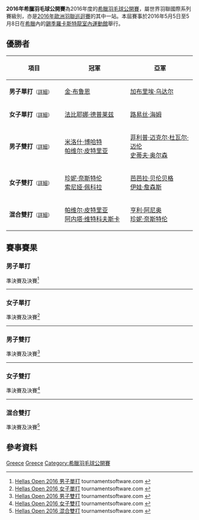 {{noteTA|G1=Badminton}}
{{infobox badminton event
|name           = 2016年希臘羽毛球公開賽
|image          = 
|size           = 
|caption        =
|dates          = 2016年5月5日－5月8日
|number_edition = 
|level          = 4B
|prize_money    = 6,000美元
|location       = {{GRE}}{{link-en|錫季羅卡斯特龍|Sidirokastro}}
|venue          = 錫季羅卡斯特龍室內運動館
|previous       = 
|next           = 2017年希臘羽毛球公開賽
}}
'''2016年希臘羽毛球公開賽'''為2016年度的[[希臘羽毛球公開賽|希臘羽毛球公開賽]]，屬世界羽聯國際系列賽級別，亦是[[2016年歐洲羽聯巡迴賽|2016年歐洲羽聯巡迴賽]]的其中一站。本屆賽事於2016年5月5日至5月8日在[[希臘|希臘]]{{link-en|錫季羅卡斯特龍|Sidirokastro}}內的[[錫季羅卡斯特龍室內運動館|錫季羅卡斯特龍室內運動館]]舉行。

== 優勝者 ==
{| class=wikitable style="font-size:small"
!width="200"|項目
!width="250"|冠軍
!width="250"|亞軍
|-
|'''男子單打'''<small>（[[#男子單打|詳細]]）</small>
|{{flagicon|DEN}} [[金·布鲁恩|金·布鲁恩]]
|{{flagicon|SWE}} [[加布里埃·乌达尔|加布里埃·乌达尔]]
|-
|'''女子單打'''<small>（[[#女子單打|詳細]]）</small>
|{{flagicon|GER}} [[法比耶娜·德普莱兹|法比耶娜·德普莱兹]]
|{{flagicon|GER}} [[路易丝·海姆|路易丝·海姆]]
|-
|'''男子雙打'''<small>（[[#男子雙打|詳細]]）</small>
|{{flagicon|POL}} [[米洛什·博哈特|米洛什·博哈特]]<br/>{{flagicon|POL}} [[帕维尔·皮特里亚|帕维尔·皮特里亚]]
|{{flagicon|SWE}} [[菲利普·迈克尔·杜瓦尔·迈伦|菲利普·迈克尔·杜瓦尔·迈伦]]<br/>{{flagicon|DEN}} [[史蒂夫·奥尔森|史蒂夫·奥尔森]]
|-
|'''女子雙打'''<small>（[[#女子雙打|詳細]]）</small>
|{{flagicon|FIN}} [[珍妮·奈斯特伦|珍妮·奈斯特伦]]<br/>{{flagicon|FIN}} [[索尼娅·佩科拉|索尼娅·佩科拉]]
|{{flagicon|GER}} [[芭芭拉·贝伦贝格|芭芭拉·贝伦贝格]]<br/>{{flagicon|GER}} [[伊娃·詹森斯|伊娃·詹森斯]]
|-
|'''混合雙打'''<small>（[[#混合雙打|詳細]]）</small>
|{{flagicon|POL}} [[帕维尔·皮特里亚|帕维尔·皮特里亚]]<br/>{{flagicon|POL}} [[阿内塔·维特科夫斯卡|阿内塔·维特科夫斯卡]]
|{{flagicon|FIN}} [[亨利·阿尼奥|亨利·阿尼奥]]<br/>{{flagicon|FIN}} [[珍妮·奈斯特伦|珍妮·奈斯特伦]]
|}

== 賽事賽果 ==
=== 男子單打 ===
;準決賽及決賽<ref name="MS">[https://bwf.tournamentsoftware.com/sport/draw.aspx?id=C3C25516-50F2-44A2-9B09-B7035C807674&draw=2 Hellas Open 2016 男子單打] tournamentsoftware.com {{en}}</ref>
{{4TeamBracket-Tennis3-v2
| team-width=200
| RD1-seed1=1
| RD1-team1='''{{flagicon|DEN}} [[金·布鲁恩|金·布鲁恩]]
| RD1-score1-1='''21
| RD1-score1-2='''21
| RD1-score1-3=
| RD1-seed2=3
| RD1-team2={{flagicon|FIN}} [[卡勒·科利约宁|卡勒·科利约宁]]
| RD1-score2-1=16
| RD1-score2-2=18
| RD1-score2-3=

| RD1-seed3=7
| RD1-team3={{flagicon|FIN}} [[伊卡·海诺|伊卡·海诺]]
| RD1-score3-1='''21
| RD1-score3-2=19
| RD1-score3-3=16
| RD1-seed4=
| RD1-team4='''{{flagicon|SWE}} [[加布里埃·乌达尔|加布里埃·乌达尔]]
| RD1-score4-1=17
| RD1-score4-2='''21
| RD1-score4-3='''21

| RD2-seed1=1
| RD2-team1='''{{flagicon|DEN}} [[金·布鲁恩|金·布鲁恩]]
| RD2-score1-1=12
| RD2-score1-2='''21
| RD2-score1-3='''22
| RD2-seed2=
| RD2-team2={{flagicon|SWE}} [[加布里埃·乌达尔|加布里埃·乌达尔]]
| RD2-score2-1='''21
| RD2-score2-2=19
| RD2-score2-3=20
}}
----

=== 女子單打 ===
;準決賽及決賽<ref name="WS">[https://bwf.tournamentsoftware.com/sport/draw.aspx?id=C3C25516-50F2-44A2-9B09-B7035C807674&draw=3 Hellas Open 2016 女子單打] tournamentsoftware.com {{en}}</ref>
{{4TeamBracket-Tennis3-v2
| team-width=200
| RD1-seed1=1
| RD1-team1='''{{flagicon|GER}} [[法比耶娜·德普莱兹|法比耶娜·德普莱兹]]
| RD1-score1-1='''21
| RD1-score1-2='''21
| RD1-score1-3=
| RD1-seed2=
| RD1-team2={{flagicon|DEN}} [[克劳迪娅·帕雷德斯|克劳迪娅·帕雷德斯]]
| RD1-score2-1=15
| RD1-score2-2=16
| RD1-score2-3=

| RD1-seed3=
| RD1-team3={{flagicon|DEN}} [[阿美莱·赫兹·汉森|阿美莱·赫兹·汉森]]
| RD1-score3-1=14
| RD1-score3-2=15
| RD1-score3-3=
| RD1-seed4=2
| RD1-team4='''{{flagicon|GER}} [[路易丝·海姆|路易丝·海姆]]
| RD1-score4-1='''21
| RD1-score4-2='''21
| RD1-score4-3=

| RD2-seed1=1
| RD2-team1='''{{flagicon|GER}} [[法比耶娜·德普莱兹|法比耶娜·德普莱兹]]
| RD2-score1-1=''16
| RD2-score1-2=
| RD2-score1-3=
| RD2-seed2=2
| RD2-team2={{flagicon|GER}} [[路易丝·海姆|路易丝·海姆]] (中途退出)
| RD2-score2-1=''4
| RD2-score2-2=
| RD2-score2-3=
}}
----

=== 男子雙打 ===
;準決賽及決賽<ref name="MD">[https://bwf.tournamentsoftware.com/sport/draw.aspx?id=C3C25516-50F2-44A2-9B09-B7035C807674&draw=5 Hellas Open 2016 男子雙打] tournamentsoftware.com {{en}}</ref>
{{4TeamBracket-Tennis3-v2
| team-width=200
| RD1-seed1=1
| RD1-team1={{flagicon|AUT}} [[多米尼克·什蒂普希奇|多米尼克·什蒂普希奇]]<br/> {{flagicon|AUT}} [[罗曼·泽恩沃德|罗曼·泽恩沃德]]
| RD1-score1-1=12
| RD1-score1-2=9
| RD1-score1-3=
| RD1-seed2=
| RD1-team2='''{{nowrap|{{flagicon|SWE}} [[菲利普·迈克尔·杜瓦尔·迈伦|菲利普·迈克尔·杜瓦尔·迈伦]]<br/> {{flagicon|DEN}} [[史蒂夫·奥尔森|史蒂夫·奥尔森]]}}
| RD1-score2-1='''21
| RD1-score2-2='''21
| RD1-score2-3=

| RD1-seed3=
| RD1-team3={{flagicon|FIN}} [[亨利·阿尼奥|亨利·阿尼奥]]<br/> {{flagicon|FIN}} [[伊卡·海诺|伊卡·海诺]]
| RD1-score3-1=16
| RD1-score3-2=16
| RD1-score3-3=
| RD1-seed4=
| RD1-team4='''{{flagicon|POL}} [[米洛什·博哈特|米洛什·博哈特]]<br/> {{flagicon|POL}} [[帕维尔·皮特里亚|帕维尔·皮特里亚]]
| RD1-score4-1='''21
| RD1-score4-2='''21
| RD1-score4-3=

| RD2-seed1=
| RD2-team1={{nowrap|{{flagicon|SWE}} [[菲利普·迈克尔·杜瓦尔·迈伦|菲利普·迈克尔·杜瓦尔·迈伦]]<br/> {{flagicon|DEN}} [[史蒂夫·奥尔森|史蒂夫·奥尔森]]}}
| RD2-score1-1='''21
| RD2-score1-2=18
| RD2-score1-3=16
| RD2-seed2=
| RD2-team2='''{{flagicon|POL}} [[米洛什·博哈特|米洛什·博哈特]]<br/> {{flagicon|POL}} [[帕维尔·皮特里亚|帕维尔·皮特里亚]]
| RD2-score2-1=14
| RD2-score2-2='''21
| RD2-score2-3='''21
}}
----

=== 女子雙打 ===
;準決賽及決賽<ref name="WD">[https://bwf.tournamentsoftware.com/sport/draw.aspx?id=C3C25516-50F2-44A2-9B09-B7035C807674&draw=6 Hellas Open 2016 女子雙打] tournamentsoftware.com {{en}}</ref>
{{4TeamBracket-Tennis3-v2
| team-width=200
| RD1-seed1=1
| RD1-team1={{flagicon|SUI}} [[赛琳·伯卡特|赛琳·伯卡特]]<br/> {{flagicon|SUI}} [[蒂芙尼·吉罗纳|蒂芙尼·吉罗纳]]
| RD1-score1-1=8
| RD1-score1-2='''21
| RD1-score1-3=17
| RD1-seed2=
| RD1-team2='''{{flagicon|FIN}} [[珍妮·奈斯特伦|珍妮·奈斯特伦]]<br/> {{flagicon|FIN}} [[索尼娅·佩科拉|索尼娅·佩科拉]]
| RD1-score2-1='''21
| RD1-score2-2=14
| RD1-score2-3='''21

| RD1-seed3=
| RD1-team3={{nowrap|{{flagicon|DEN}} [[莱恩·弗莱舍·尼尔森|莱恩·弗莱舍·尼尔森]]<br/> {{flagicon|DEN}} [[克劳迪娅·帕雷德斯|克劳迪娅·帕雷德斯]]}}
| RD1-score3-1=19
| RD1-score3-2='''21
| RD1-score3-3=17
| RD1-seed4=2
| RD1-team4='''{{flagicon|GER}} [[芭芭拉·贝伦贝格|芭芭拉·贝伦贝格]]<br/> {{flagicon|GER}} [[伊娃·詹森斯|伊娃·詹森斯]]
| RD1-score4-1='''21
| RD1-score4-2=15
| RD1-score4-3='''21

| RD2-seed1=
| RD2-team1='''{{flagicon|FIN}} [[珍妮·奈斯特伦|珍妮·奈斯特伦]]<br/> {{flagicon|FIN}} [[索尼娅·佩科拉|索尼娅·佩科拉]]
| RD2-score1-1='''21
| RD2-score1-2='''21
| RD2-score1-3=
| RD2-seed2=2
| RD2-team2={{flagicon|GER}} [[芭芭拉·贝伦贝格|芭芭拉·贝伦贝格]]<br/> {{flagicon|GER}} [[伊娃·詹森斯|伊娃·詹森斯]]
| RD2-score2-1=17
| RD2-score2-2=16
| RD2-score2-3=
}}
----

=== 混合雙打 ===
;準決賽及決賽<ref name="XD">[https://bwf.tournamentsoftware.com/sport/draw.aspx?id=C3C25516-50F2-44A2-9B09-B7035C807674&draw=7 Hellas Open 2016 混合雙打] tournamentsoftware.com {{en}}</ref>
{{4TeamBracket-Tennis3-v2
| team-width=200
| RD1-seed1=1
| RD1-team1='''{{nowrap|{{flagicon|POL}} [[帕维尔·皮特里亚|帕维尔·皮特里亚]]<br/> {{flagicon|POL}} [[阿内塔·维特科夫斯卡|阿内塔·维特科夫斯卡]]}}
| RD1-score1-1='''21
| RD1-score1-2=19
| RD1-score1-3='''21
| RD1-seed2=4
| RD1-team2={{flagicon|SUI}} [[皮埃里克·德舍诺|皮埃里克·德舍诺]]<br/> {{flagicon|SUI}} [[蒂芙尼·吉罗纳|蒂芙尼·吉罗纳]]
| RD1-score2-1=15
| RD1-score2-2='''21
| RD1-score2-3=17

| RD1-seed3=3
| RD1-team3='''{{flagicon|FIN}} [[亨利·阿尼奥|亨利·阿尼奥]]<br/> {{flagicon|FIN}} [[珍妮·奈斯特伦|珍妮·奈斯特伦]]
| RD1-score3-1='''21
| RD1-score3-2=15
| RD1-score3-3='''21
| RD1-seed4=2
| RD1-team4={{flagicon|SUI}} [[奥利弗·沙勒|奥利弗·沙勒]]<br/> {{flagicon|SUI}} [[赛琳·伯卡特|赛琳·伯卡特]]
| RD1-score4-1=16
| RD1-score4-2='''21
| RD1-score4-3=19

| RD2-seed1=1
| RD2-team1='''{{nowrap|{{flagicon|POL}} [[帕维尔·皮特里亚|帕维尔·皮特里亚]]<br/> {{flagicon|POL}} [[阿内塔·维特科夫斯卡|阿内塔·维特科夫斯卡]]}}
| RD2-score1-1='''21
| RD2-score1-2='''21
| RD2-score1-3=
| RD2-seed2=3
| RD2-team2={{flagicon|FIN}} [[亨利·阿尼奥|亨利·阿尼奥]]<br/> {{flagicon|FIN}} [[珍妮·奈斯特伦|珍妮·奈斯特伦]]
| RD2-score2-1=17
| RD2-score2-2=17
| RD2-score2-3=
}}

== 參考資料 ==
{{Reflist}}

[[Category:2016年世界羽聯國際系列賽|Greece]]
[[Category:2016年歐洲羽聯巡迴賽|Greece]]
[[Category:希臘羽毛球公開賽|Category:希臘羽毛球公開賽]]